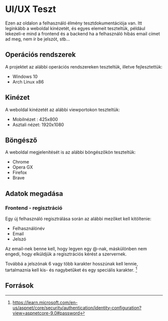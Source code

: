 # UI/UX Teszt
Ezen az oldalon a felhasználó élmény tesztdokumentációja van. Itt leginkább a weboldal kinézetét, és 
egyes elemeit teszteltük, például lekezeli-e mind a frontend és a backend ha a felhasználó hibás email címet ad meg, nem ír be jelszót, stb...

## Operációs rendszerek
A projektet az alábbi operációs rendszereken teszteltük, illetve fejlesztettük:
- Windows 10
- Arch Linux x86

## Kinézet
A weboldal kinézetét az alábbi viewportokon teszteltük:
- Mobilnézet :  425x800
- Asztali nézet: 1920x1080 

## Böngésző 
A weboldal megjelenítését is az alábbi böngészőkön teszteltük:
- Chrome
- Opera GX
- Firefox
- Brave


## Adatok megadása
### Frontend - regisztráció
Egy új felhasználó regisztrálása során az alábbi mezőket kell kitöltenie:
- Felhasználónév
- Email 
- Jelszó

Az email-nek benne kell, hogy legyen egy @-nak, máskülönben nem engedi, hogy elküldjük a regisztrációs
kérést a szervernek. 

Továbbá a jelszónak 6 vagy több karakter hosszúnak kell lennie, tartalmaznia kell kis- és nagybetűket és egy speciális karakter. [^1]

###


## Források
[^1]: https://learn.microsoft.com/en-us/aspnet/core/security/authentication/identity-configuration?view=aspnetcore-9.0#password 






